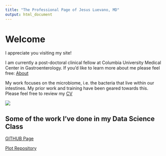 ```yaml
---
title: "The Professional Page of Jesus Luevano, MD"
output: html_document
---
```


# Welcome

I appreciate you visiting my site! 

I am currently a post-doctoral clinical fellow at Columbia University Medical Center in Gastroenterology. If you'd like to learn more about me please feel free: [About](about.html)


My work focuses on the microbiome, i.e. the bacteria that live within our intestines. My prior work and training have been geared towards this. Please feel free to review my [CV](education.html)

![](https://www.gutmicrobiotaforhealth.com/wp-content/uploads/2020/09/gut_microbiota_microbes.jpg)

## Some of the work I've done in my Data Science Class

[GITHUB Page](https://github.com/jmlue)

[Plot Repository](https://github.com/jmlue/p8105_visualization_ggplot2)
